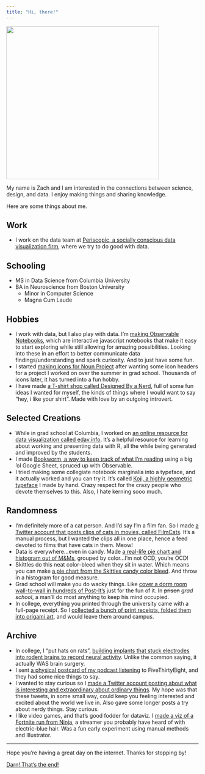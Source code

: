 ```yaml
---
title: "Hi, there!"
---
```


![](images/side-smile.png){fig-align="left" width="400"}

My name is Zach and I am interested in the connections between science, design, and data. I enjoy making things and sharing knowledge.

Here are some things about me.

## <i class="bi bi-person-workspace"></i> Work
- I work on the data team at [<i class="bi bi-bar-chart-fill"></i> Periscopic, a socially conscious data visualization firm](https://periscopic.com), where we try to do good with data.

## <i class="bi bi-mortarboard-fill"></i> Schooling
- MS in Data Science from Columbia University
- BA in Neuroscience from Boston University
    - Minor in Computer Science
    - Magna Cum Laude

## <i class="bi bi-binoculars-fill"></i> Hobbies
- I work with data, but I also play with data. I'm [<i class="bi bi-eye-fill"></i> making Observable Notebooks](projects/showme.qmd), which are interactive javascript notebooks that make it easy to start exploring while still allowing for amazing possibilities. Looking into these in an effort to better communicate data findings/understanding and spark curiosity. And to just have some fun.
- I started [<i class="bi bi-bezier"></i> making icons for Noun Project](projects/nouns.qmd) after wanting some icon headers for a project I worked on over the summer in grad school. Thousands of icons later, it has turned into a fun hobby.
-   I have made [<i class="bi bi-shop"></i> a T-shirt shop called Designed By a Nerd](projects/designedbyanerd.qmd), full of some fun ideas I wanted for myself, the kinds of things where I would want to say "hey, i like your shirt". Made with love by an outgoing introvert.

## <i class="bi bi-brush-fill"></i> Selected Creations
-   While in grad school at Columbia, I worked on [<i class="bi bi-bar-chart-line-fill"></i> an online resource for data visualization called edav.info](projects/edav.qmd). It's a helpful resource for learning about working and presenting data with R, all the while being generated and improved by the students.
-   I made [<i class="bi bi-book"></i> Bookworm, a way to keep track of what I'm reading](projects/bookworm.qmd) using a big 'ol Google Sheet, spruced up with Observable.
-   I tried making some collegiate notebook marginalia into a typeface, and it actually worked and you can try it. It's called [<i class="bi bi-blockquote-left"></i> Koji, a highly geometric typeface](projects/koji.qmd) I made by hand. Crazy respect for the crazy people who devote themselves to this. Also, I hate kerning sooo much.

## <i class="bi bi-layout-wtf"></i> Randomness
- I'm definitely more of a cat person. And I'd say I'm a film fan. So I made [<i class="bi bi-film"></i> a Twitter account that posts clips of cats in movies, called FilmCats](https://twitter.com/filmcats). It's a manual process, but I wanted the clips all in one place, hence a feed devoted to films that have cats in them. Meow!
- Data is everywhere...even in candy. Made [<i class="bi bi-pie-chart"></i> a real-life pie chart and histogram out of M&Ms](https://twitter.com/zachbogart/status/1202779889184567298), grouped by color...I'm not OCD, you're OCD!
- Skittles do this neat color-bleed when they sit in water. Which means you can make [<i class="bi bi-droplet-half"></i> a pie chart from the Skittles candy color bleed](https://twitter.com/zachbogart/status/939647709253955584). And throw in a histogram for good measure.
- Grad school will make you do wacky things. Like [<i class="bi bi-stickies"></i> cover a dorm room wall-to-wall in hundreds of Post-It's](projects/postit-wall.html) just for the fun of it. In ~~prison~~ *grad school*, a man'll do most anything to keep his mind occupied.
- In college, everything you printed through the university came with a full-page receipt. So I [<i class="bi bi-file-break"></i> collected a bunch of print receipts, folded them into origami art](projects/origami.qmd), and would leave them around campus.

## <i class="bi bi-stack"></i> Archive
- In college, I "put hats on rats", [<i class="bi bi-wrench-adjustable"></i> building implants that stuck electrodes into rodent brains to record neural activity](projects/directed-study.qmd). Unlike the common saying, it actually WAS brain surgery.
-   I sent [<i class="bi bi-envelope-heart"></i> a physical postcard of my podcast listening](projects/podcast-postcard.qmd) to FiveThirtyEight, and they had some nice things to say.
- I wanted to stay curious so I [<i class="bi bi-gem"></i> made a Twitter account posting about what is interesting and extraordinary about ordinary things](projects/extraordinary.qmd). My hope was that these tweets, in some small way, could keep you feeling interested and excited about the world we live in. Also gave some longer posts a try about nerdy things. Stay curious.
- I like video games, and that's good fodder for dataviz. I [<i class="bi bi-joystick"></i> made a viz of a Fortnite run from Ninja](projects/ninja.qmd), a streamer you probably have heard of with electric-blue hair. Was a fun early experiment using manual methods and Illustrator.

***
Hope you’re having a great day on the internet. Thanks for stopping by!

<div style="text-align: left;">[<i class="bi bi-play-btn-fill"></i> Darn! That's the end!](https://youtu.be/YkAX7Vk3JEw?t=2m52s)</div>
